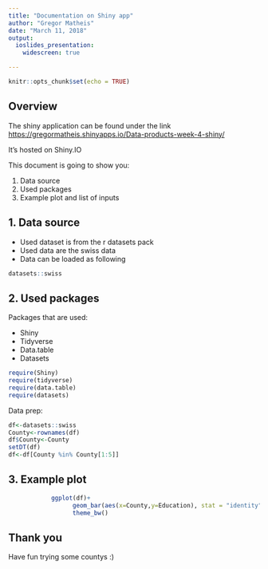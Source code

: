 ```yaml
---
title: "Documentation on Shiny app"
author: "Gregor Matheis"
date: "March 11, 2018"
output:
  ioslides_presentation:
    widescreen: true

---
```


```r
knitr::opts_chunk$set(echo = TRUE)
```

## Overview

The shiny application can be found under the link <https://gregormatheis.shinyapps.io/Data-products-week-4-shiny/>

It's hosted on Shiny.IO 

This document is going to show you:

1. Data source
2. Used packages
3. Example plot and list of inputs

## 1. Data source

- Used dataset is from the r datasets pack
- Used data are the swiss data
- Data can be loaded as following

```r
datasets::swiss
```

## 2. Used packages

Packages that are used:

- Shiny
- Tidyverse
- Data.table
- Datasets

```r
require(Shiny)
require(tidyverse)
require(data.table)
require(datasets)
```
Data prep:

```r
df<-datasets::swiss
County<-rownames(df)
df$County<-County
setDT(df)
df<-df[County %in% County[1:5]]
```

## 3. Example plot

```r
            ggplot(df)+
                  geom_bar(aes(x=County,y=Education), stat = "identity")+
                  theme_bw()
```

## Thank you

Have fun trying some countys :)
